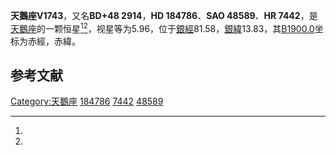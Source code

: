 {{Starbox begin
| name = 天鵝座V1743
}}
{{Starbox observe
| epoch = [[J2000.0|J2000.0]]
| constell = [[天鵝座|天鵝座]]<ref name=SIMBAD>{{cite web
 | url=http://simbad.u-strasbg.fr/simbad/sim-id?Ident=HR+7442
 | title=Pulsating variable Star
 | publisher=Centre de Données astronomiques de Strasbourg
 | work=SIMBAD
 | accessdate=2012-07-13
 | archive-date=2016-03-19
 | archive-url=https://web.archive.org/web/20160319030239/http://simbad.u-strasbg.fr/simbad/sim-id?Ident=HR+7442
 | dead-url=no
 }}</ref><ref name=DATA>{{cite web
 | url=http://vizier.u-strasbg.fr/viz-bin/VizieR-5?-out.add=.&-source=5050&-corr=PK=HR&-out.max=9999&HR=7442
 | title=VizieR Detailed Page
 | accessdate=2012-07-13
 | archive-date=2016-03-05
 | archive-url=https://web.archive.org/web/20160305021825/http://vizier.u-strasbg.fr/viz-bin/VizieR-5?-out.add=.&-source=5050&-corr=PK=HR&-out.max=9999&HR=7442
 | dead-url=no
 }}</ref>
| 星官 = 
| ra = {{RA|19|33|41.6}}<ref name=SIMBAD /><ref name=DATA />
| dec = {{DEC|+49|15|45}}<ref name=SIMBAD /><ref name=DATA />
| appmag_v = 5.96<ref name=SIMBAD /><ref name=DATA />
}}
{{Starbox character
| class = M4.5IIIaS<ref name=SIMBAD /><ref name=DATA />
| b-v = 1.64<ref name=SIMBAD /><ref name=DATA />
| u-b = 1.77<ref name=SIMBAD /><ref name=DATA />
| r-i = <ref name=SIMBAD /><ref name=DATA />
| variable = 
}}
{{Starbox astrometry
| radial_v = 1.77
| prop_mo_ra = -10
| parallax = 
| p_error = 
}}
{{Starbox catalog
| names =BD+48 2914，[[SAO星表|SAO]] 48589，[[HD星表|HD]] 184786，[[HR星表|HR]] 7442}}
{{Starbox reference |Simbad=HR+7442}}
{{Starbox end}}

'''天鵝座V1743'''，又名'''BD+48 2914'''，'''HD 184786'''、'''SAO 48589'''、'''HR 7442'''，是[[天鵝座|天鵝座]]的一颗恒星<ref name=SIMBAD /><ref name=DATA />，视星等为5.96，位于[[銀道座標系|銀經]]81.58，[[銀道座標系|銀緯]]13.83，其[[B1900.0|B1900.0]]坐标为赤經{{RA|19|30|56.3}}，赤緯{{DEC|+49|13.83|40}}。

== 参考文献 ==
{{reflist}}

{{star-stub}}

{{天鵝座恒星}}
[[Category:天鵝座|Category:天鵝座]]
[[Category:HD和HDE天體|184786]]
[[Category:HR天體|7442]]
[[Category:SAO天體|48589]]